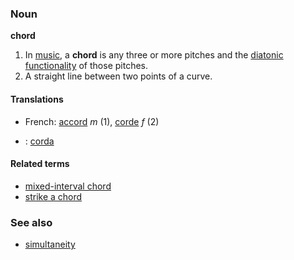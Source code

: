 ===Noun===
'''chord'''

#In [[music]], a '''chord''' is any three or more pitches and the [[diatonic function]]ality of those pitches.
#A straight line between two points of a curve.

====Translations====
*French: [[accord]] ''m'' (1), [[corde]] ''f'' (2)
*{{ga}}: [[corda]]

====Related terms====
*[[mixed-interval chord]]
*[[strike a chord]]

===See also===
*[[simultaneity]]